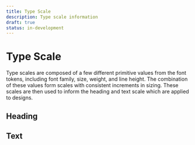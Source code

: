 ```yaml
---
title: Type Scale
description: Type scale information
draft: true
status: in-development
---
```


# Type Scale

Type scales are composed of a few different primitive values from the font tokens, including font family, size, weight, and line height. The combination of these values form scales with consistent increments in sizing. These scales are then used to inform the heading and text scale which are applied to designs. 

## Heading

<TypeScaleHeadingTable />

## Text

<TypeScaleTextTable />
